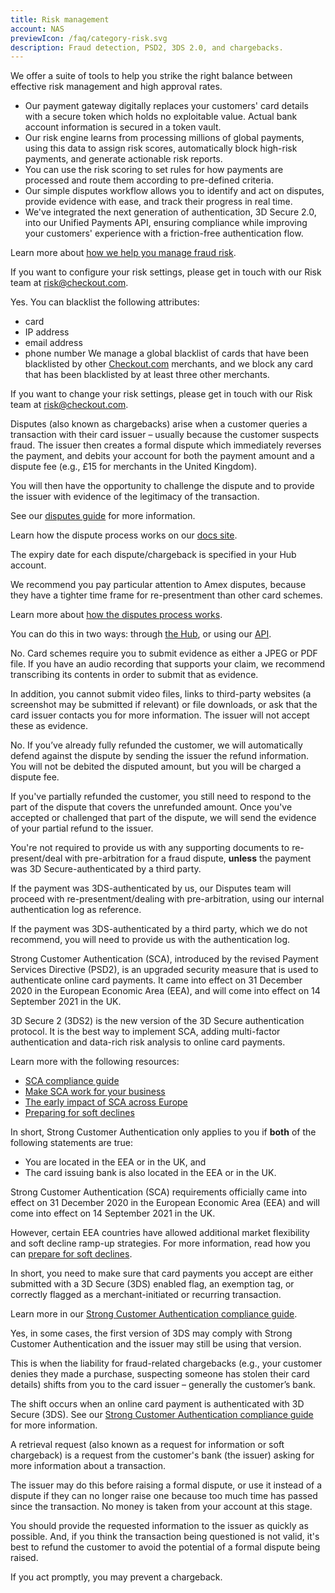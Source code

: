 ```yaml
---
title: Risk management
account: NAS
previewIcon: /faq/category-risk.svg
description: Fraud detection, PSD2, 3DS 2.0, and chargebacks.
---
```


<FAQItem title="What are my options for fraud management?" popularity={21}>

We offer a suite of tools to help you strike the right balance between effective risk management and high approval rates.

- Our payment gateway digitally replaces your customers' card details with a secure token which holds no exploitable value. Actual bank account information is secured in a token vault.
- Our risk engine learns from processing millions of global payments, using this data to assign risk scores, automatically block high-risk payments, and generate actionable risk reports.
- You can use the risk scoring to set rules for how payments are processed and route them according to pre-defined criteria.
- Our simple disputes workflow allows you to identify and act on disputes, provide evidence with ease, and track their progress in real time.
- We've integrated the next generation of authentication, 3D Secure 2.0, into our Unified Payments API, ensuring compliance while improving your customers' experience with a friction-free authentication flow.

Learn more about [how we help you manage fraud risk](/risk-management).

</FAQItem>

<FAQItem title="How do I change the risk settings on my account?" popularity={21}>

If you want to configure your risk settings, please get in touch with our Risk team at [risk@checkout.com](mailto:risk@checkout.com).

</FAQItem>

<FAQItem title="Can I blacklist different attributes?" popularity={21}>

Yes. You can blacklist the following attributes:

- card
- IP address
- email address
- phone number
We manage a global blacklist of cards that have been blacklisted by other [Checkout.com](https://www.checkout.com/) merchants, and we block any card that has been blacklisted by at least three other merchants.

If you want to change your risk settings, please get in touch with our Risk team at [risk@checkout.com](mailto:risk@checkout.com).

</FAQItem>

<FAQItem title="What is a dispute/chargeback?" popularity={21}>

Disputes (also known as chargebacks) arise when a customer queries a transaction with their card issuer – usually because the customer suspects fraud. The issuer then creates a formal dispute which immediately reverses the payment, and debits your account for both the payment amount and a dispute fee (e.g., £15 for merchants in the United Kingdom).

You will then have the opportunity to challenge the dispute and to provide the issuer with evidence of the legitimacy of the transaction.

See our [disputes guide](/risk-management/disputes) for more information.

</FAQItem>

<FAQItem title="How does the dispute/chargeback process work?" popularity={21}>

Learn how the dispute process works on our [docs site](/risk-management/disputes/how-disputes-work).

</FAQItem>

<FAQItem title="How much time do I have to challenge a dispute/chargeback?" popularity={21}>

The expiry date for each dispute/chargeback is specified in your Hub account.

We recommend you pay particular attention to Amex disputes, because they have a tighter time frame for re-presentment than other card schemes.

Learn more about [how the disputes process works](/risk-management/disputes/how-disputes-work).

</FAQItem>

<FAQItem title="How do I upload and submit evidence to challenge a dispute?" popularity={21}>

You can do this in two ways: through [the Hub](/the-hub/manage-disputes), or using our [API](risk-management/disputes/disputes-api).

</FAQItem>

<FAQItem title="Can I upload an audio file in response to a dispute?" popularity={21}>

No. Card schemes require you to submit evidence as either a JPEG or PDF file. If you have an audio recording that supports your claim, we recommend transcribing its contents in order to submit that as evidence.

In addition, you cannot submit video files, links to third-party websites (a screenshot may be submitted if relevant) or file downloads, or ask that the card issuer contacts you for more information. The issuer will not accept these as evidence.

</FAQItem>

<FAQItem title="Do I need to submit evidence if I've already refunded the customer?" popularity={21}>

No. If you’ve already fully refunded the customer, we will automatically defend against the dispute by sending the issuer the refund information. You will not be debited the disputed amount, but you will be charged a dispute fee.

If you've partially refunded the customer, you still need to respond to the part of the dispute that covers the unrefunded amount. Once you've accepted or challenged that part of the dispute, we will send the evidence of your partial refund to the issuer.

</FAQItem>

<FAQItem title="Do I need to provide supporting documents for disputed 3D Secure payments?" popularity={21}>

You're not required to provide us with any supporting documents to re-present/deal with pre-arbitration for a fraud dispute, **unless** the payment was 3D Secure-authenticated by a third party.

If the payment was 3DS-authenticated by us, our Disputes team will proceed with re-presentment/dealing with pre-arbitration, using our internal authentication log as reference.

If the payment was 3DS-authenticated by a third party, which we do not recommend, you will need to provide us with the authentication log.

</FAQItem>

<FAQItem title="What is SCA and 3DS2?" popularity={21}>

Strong Customer Authentication (SCA), introduced by the revised Payment Services Directive (PSD2), is an upgraded security measure that is used to authenticate online card payments. It came into effect on 31 December 2020 in the European Economic Area (EEA), and will come into effect on 14 September 2021 in the UK.

3D Secure 2 (3DS2) is the new version of the 3D Secure authentication protocol. It is the best way to implement SCA, adding multi-factor authentication and data-rich risk analysis to online card payments.

Learn more with the following resources:

- [SCA compliance guide](/risk-management/sca-compliance-guide)
- [Make SCA work for your business](https://www.checkout.com/blog/post/how-to-make-the-new-sca-regulations-work-for-your-business)
- [The early impact of SCA across Europe](https://www.checkout.com/blog/post/the-early-impact-of-sca-on-payements-in-europe)
- [Preparing for soft declines](https://www.checkout.com/blog/post/when-should-merchants-prepare-for-soft-declines)

</FAQItem>

<FAQItem title="Does SCA apply to me?" popularity={21}>

In short, Strong Customer Authentication only applies to you if **both** of the following statements are true:

- You are located in the EEA or in the UK, and
- The card issuing bank is also located in the EEA or in the UK.

</FAQItem>

<FAQItem title="When will SCA be enforced?" popularity={21}>

Strong Customer Authentication (SCA) requirements officially came into effect on 31 December 2020 in the European Economic Area (EEA) and will come into effect on 14 September 2021 in the UK.

However, certain EEA countries have allowed additional market flexibility and soft decline ramp-up strategies. For more information, read how you can [prepare for soft declines](https://www.checkout.com/blog/post/when-should-merchants-prepare-for-soft-declines).

</FAQItem>

<FAQItem title="What do I need to do to be SCA-compliant?" popularity={21}>


In short, you need to make sure that card payments you accept are either submitted with a 3D Secure (3DS) enabled flag, an exemption tag, or correctly flagged as a merchant-initiated or recurring transaction.

Learn more in our [Strong Customer Authentication compliance guide](/risk-management/sca-compliance-guide).

</FAQItem>


<FAQItem title="Is 3D Secure 1 SCA-compliant?" popularity={21}>

Yes, in some cases, the first version of 3DS may comply with Strong Customer Authentication and the issuer may still be using that version.

</FAQItem>

<FAQItem title="What is the 3D Secure liability shift, and when does it apply?" popularity={21}>

This is when the liability for fraud-related chargebacks (e.g., your customer denies they made a purchase, suspecting someone has stolen their card details) shifts from you to the card issuer – generally the customer’s bank.

The shift occurs when an online card payment is authenticated with 3D Secure (3DS). See our [Strong Customer Authentication compliance guide](/risk-management/sca-compliance-guide) for more information.

</FAQItem>

<FAQItem title="What is a retrieval request?" popularity={21}>

A retrieval request (also known as a request for information or soft chargeback) is a request from the customer's bank (the issuer) asking for more information about a transaction.

The issuer may do this before raising a formal dispute, or use it instead of a dispute if they can no longer raise one because too much time has passed since the transaction. No money is taken from your account at this stage.

You should provide the requested information to the issuer as quickly as possible. And, if you think the transaction being questioned is not valid, it's best to refund the customer to avoid the potential of a formal dispute being raised.

If you act promptly, you may prevent a chargeback.

</FAQItem>
